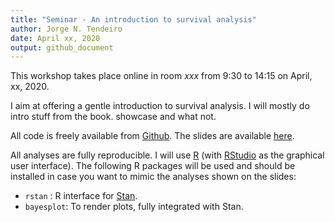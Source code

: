 ```yaml
---
title: "Seminar - An introduction to survival analysis"
author: Jorge N. Tendeiro
date: April xx, 2020
output: github_document
---
```


This workshop takes place online in room *xxx* from 9:30 to 14:15 on April, xx, 2020.

I aim at offering a gentle introduction to survival analysis. I will mostly do intro stuff from the book. showcase and what not.

All code is freely available from [Github](https://github.com/jorgetendeiro/Seminar-2020-Survival-Analysis). The slides are available [here](slides/Presentation.pdf).

All analyses are fully reproducible. I will use [R](https://www.r-project.org) (with [RStudio](https://rstudio.com) as the graphical user interface). The following R packages will be used and should be installed in case you want to mimic the analyses shown on the slides:

  - `rstan` : R interface for [Stan](https://mc-stan.org).
  - `bayesplot`: To render plots, fully integrated with Stan.

